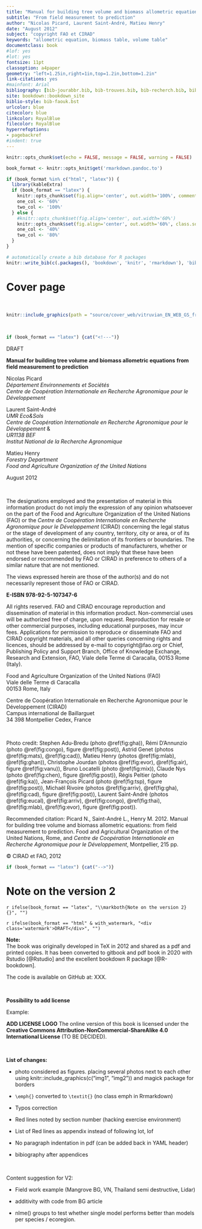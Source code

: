 ---
title: "Manual for building tree volume and biomass allometric equations"
subtitle: "From field measurement to prediction"
author: "Nicolas Picard, Laurent Saint-André, Matieu Henry"
date: "August 2012"
subject: "copyright FAO et CIRAD"
keywords: "allometric equation, biomass table, volume table"
documentclass: book
#lof: yes
#lot: yes
fontsize: 11pt
classoption: a4paper
geometry: "left=1.25in,right=1in,top=1.2in,bottom=1.2in"
link-citations: yes
#mainfont: Arial
bibliography: [bib-jourabbr.bib, bib-trouves.bib, bib-recherch.bib, bib-rstudio.bib, bib-packages.bib]
site: bookdown::bookdown_site
biblio-style: bib-faouk.bst
urlcolor: blue
citecolor: blue
linkcolor: RoyalBlue
filecolor: RoyalBlue
hyperrefoptions: 
- pagebackref
#indent: true
---

```{r setup, include=FALSE}

knitr::opts_chunk$set(echo = FALSE, message = FALSE, warning = FALSE)

book_format <- knitr::opts_knit$get('rmarkdown.pandoc.to')

if (book_format %in% c("html", "latex")) {
  library(kableExtra)
  if (book_format == "latex") {
    knitr::opts_chunk$set(fig.align='center', out.width='100%', comment = "") ## NOT USED: fig.pos='H',
    one_col <- '60%'
    two_col <- '100%' 
  } else {
    #knitr::opts_chunk$set(fig.align='center', out.width='60%')
    knitr::opts_chunk$set(fig.align='center', out.width='60%', class.source="Rchunk", class.output="Rout") ## NOT USED: fig.pos='H', 
    one_col <- '40%'
    two_col <- '80%'
  }
}

# automatically create a bib database for R packages
knitr::write_bib(c(.packages(), 'bookdown', 'knitr', 'rmarkdown'), 'bib-packages.bib')


```


<!-- ADD COVER PAGE TO HTML OUTPUT -->


<!-- `r if (book_format == "html") ' -->
# Cover page {-}
<!-- '` -->

\  

```{r main_page, eval=knitr::is_html_output(), out.width='75%', fig.asp=0.5, fig.align='center', fig.pos = 'H'}

knitr::include_graphics(path = "source/cover_web/vitruvian_EN_WEB_GS_front.png")

```

\  

<!-- +++++++++++++++++++++++++++++++++++++++++++++++++++ -->
<!-- HIDE THIS SECTION FOR PDF (see tex_before_body.tex) -->
<!-- +++++++++++++++++++++++++++++++++++++++++++++++++++ -->

```{r results='asis', echo=FALSE}
if (book_format == "latex") {cat("<!---")}
```

<div class="watermark">DRAFT</div>

**Manual for building tree volume and biomass allometric equations**
**from field measurement to prediction**

Nicolas Picard  
*Département Environnements et Sociétés*  
*Centre de Coopération Internationale en Recherche Agronomique pour le Développement*  

Laurent Saint-André  
*UMR Eco\&Sols*  
*Centre de Coopération Internationale en Recherche Agronomique pour le Développement* \&  
*UR1138 BEF*  
*Institut National de la Recherche Agronomique*

Matieu Henry  
*Forestry Department*  
*Food and Agriculture Organization of the United Nations*

August 2012

\  

The designations employed and the presentation of material in this information product do not imply the expression of any opinion whatsoever on the part of the Food and Agriculture Organization of the United Nations (FAO) or the *Centre de Coopération Internationale en Recherche Agronomique pour le Développement* (CIRAD) concerning the legal status or the stage of development of any country, territory, city or area, or of its authorities, or concerning the delimitation of its frontiers or boundaries. The mention of specific companies or products of manufacturers, whether or not these have been patented, does not imply that these have been endorsed or recommended by FAO or CIRAD in preference to others of a similar nature that are not mentioned.

The views expressed herein are those of the author(s) and do not necessarily represent those of FAO or CIRAD.

**E-ISBN 978-92-5-107347-6**

All rights reserved. FAO and CIRAD encourage reproduction and dissemination of material in this information product. Non-commercial uses will be authorized free of charge, upon request. Reproduction for resale or other commercial purposes, including educational purposes, may incur fees. Applications for permission to reproduce or disseminate FAO and CIRAD copyright materials, and all other queries concerning rights and licences, should be addressed by e-mail to copyright@fao.org or Chief, Publishing Policy and Support Branch, Office of Knowledge Exchange, Research and Extension, FAO, Viale delle Terme di Caracalla, 00153 Rome (Italy).

Food and Agriculture Organization of the United Nations (FA0)  
Viale delle Terme di Caracalla  
00153 Rome, Italy  

Centre de Coopération Internationale en Recherche Agronomique pour le Développement (CIRAD)  
Campus international de Baillarguet  
34 398 Montpellier Cedex, France

\ 

Photo credit: 
Stephen Adu-Bredu (photo \@ref(fig:gha)), 
Rémi D'Annunzio (photo \@ref(fig:congo), figure \@ref(fig:post)), 
Astrid Genet (photos \@ref(fig:mats), \@ref(fig:cad)), 
Matieu Henry (photos \@ref(fig:mlab), \@ref(fig:ghan)), 
Christophe Jourdan (photos \@ref(fig:evor), \@ref(fig:air), figure \@ref(fig:vanu)), 
Bruno Locatelli (photo \@ref(fig:mix)), 
Claude Nys (photo \@ref(fig:chen), figure \@ref(fig:post)),
Régis Peltier (photo \@ref(fig:ka)), 
Jean-François Picard (photo \@ref(fig:tsp), figure \@ref(fig:post)), 
Michaël Rivoire (photos \@ref(fig:arriv), \@ref(fig:gha), \@ref(fig:cad), figure \@ref(fig:post)), 
Laurent Saint-André (photos \@ref(fig:eucal), \@ref(fig:arriv), \@ref(fig:congo),
\@ref(fig:thai), \@ref(fig:mlab), \@ref(fig:evor), figure \@ref(fig:post)).

Recommended citation: Picard N., Saint-André L., Henry M. 2012. Manual for building tree volume and biomass allometric equations: from field measurement to prediction. Food and Agricultural Organization of the United Nations, Rome, and *Centre de Coopération Internationale en Recherche Agronomique pour le Développement*, Montpellier, 215 pp.

&copy; CIRAD et FAO, 2012

```{r results='asis', echo=FALSE}
if (book_format == "latex") {cat("-->")}
```

<!-- +++++++++++++++++++++++++++++++++++++++++++++++++++ -->
<!--               END SECTION HIDING FOR PDF            -->
<!-- +++++++++++++++++++++++++++++++++++++++++++++++++++ -->

# Note on the version 2 {-}

`r ifelse(book_format == "latex", "\\markboth{Note on the version 2}{}", "")`

`r ifelse(book_format == "html" & with_watermark, "<div class='watermark'>DRAFT</div>", "")`

::::::{.filrouge data-latex=""}

**Note:**  
The book was originally developed in TeX in 2012 and shared as a pdf and printed copies. It has been converted to gitbook and pdf book in 2020 with Rstudio [@Rstudio] and the excellent bookdown R package [@R-bookdown].

The code is available on GitHub at: XXX. 

\  

**Possibility to add license**

Example:

**ADD LICENSE LOGO** The online version of this book is licensed under the **Creative Commons Attribution-NonCommercial-ShareAlike 4.0 International License** (TO BE DECIDED). 

\  

**List of changes:**

- photo considered as figures. placing several photos next to each other using knitr::include_graphics(c("img1", "img2")) and magick package for borders

- `\emph{}` converted to `\textit{}` (no class emph in Rrmarkdown)

- Typos correction

- Red lines noted by section number (hacking exercise environment)

- List of Red lines as appendix instead of following lot, lof

- No paragraph indentation in pdf (can be added back in YAML header)

- bibiography after appendices

\  

Content suggestion for V2:

- Field work example (Mangrove BG, VN, Thailand semi destructive, Lidar)

- additivity with code from BG article

- nlme() groups to test whether single model performs better than models per species / ecoregion.

::::::





